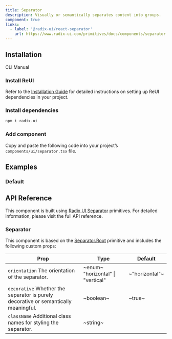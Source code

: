 ```yaml
---
title: Separator
description: Visually or semantically separates content into groups.
component: true
links:
  - label: '@radix-ui/react-separator'
    url: https://www.radix-ui.com/primitives/docs/components/separator
---
```


## Installation

<Tabs defaultValue="cli">

<TabsList>
  <TabsTrigger value="cli">CLI</TabsTrigger>
  <TabsTrigger value="manual">Manual</TabsTrigger>
</TabsList>

<TabsContent value="cli">
  <CliCommands name="separator" />
</TabsContent>

<TabsContent value="manual">    
<Steps>

### Install ReUI

Refer to the [Installation Guide](/docs/installation) for detailed instructions on setting up ReUI dependencies in your project.

### Install dependencies

```bash
npm i radix-ui
```

### Add component

Copy and paste the following code into your project’s `components/ui/separator.tsx` file.

<ComponentPreview name="separator" />

</Steps>

</TabsContent>

</Tabs>

## Examples

### Default

<ExamplePreview path="separator/default" />

## API Reference

This component is built using [Radix UI Separator](https://www.radix-ui.com/primitives/docs/components/separator) primitives. For detailed information, please visit the full API reference.

### Separator

This component is based on the [Separator.Root](https://www.radix-ui.com/primitives/docs/components/separator#root) primitive and includes the following custom props:

| **Prop**                                                                                                       | **Type**                                                       | **Default**    |
| -------------------------------------------------------------------------------------------------------------- | -------------------------------------------------------------- | -------------- |
| `orientation` <PopoverInfo>The orientation of the separator.</PopoverInfo>                                     | ~enum~ <PopoverInfo> "horizontal" \| "vertical" </PopoverInfo> | ~"horizontal"~ |
| `decorative` <PopoverInfo>Whether the separator is purely decorative or semantically meaningful.</PopoverInfo> | ~boolean~                                                      | ~true~         |
| `className` <PopoverInfo>Additional class names for styling the separator.</PopoverInfo>                       | ~string~                                                       | <Na/>          |
